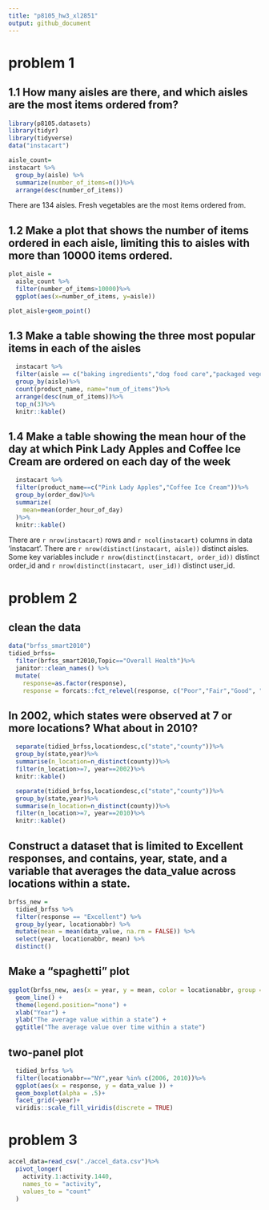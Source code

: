```yaml
---
title: "p8105_hw3_xl2851"
output: github_document
---
```

# problem 1
## 1.1 How many aisles are there, and which aisles are the most items ordered from?
```r
library(p8105.datasets)
library(tidyr)
library(tidyverse)
data("instacart")

```

```r
aisle_count=
instacart %>%
  group_by(aisle) %>%
  summarize(number_of_items=n())%>%
  arrange(desc(number_of_items))
```

There are 134 aisles. Fresh vegetables are the most items ordered from.

## 1.2 Make a plot that shows the number of items ordered in each aisle, limiting this to aisles with more than 10000 items ordered.
```r
plot_aisle =
  aisle_count %>%
  filter(number_of_items>10000)%>%
  ggplot(aes(x=number_of_items, y=aisle))

plot_aisle+geom_point()
```

## 1.3 Make a table showing the three most popular items in each of the aisles
```r
  instacart %>%
  filter(aisle == c("baking ingredients","dog food care","packaged vegetables fruits"))%>%
  group_by(aisle)%>%
  count(product_name, name="num_of_items")%>%
  arrange(desc(num_of_items))%>%
  top_n(3)%>%
  knitr::kable()
```

## 1.4 Make a table showing the mean hour of the day at which Pink Lady Apples and Coffee Ice Cream are ordered on each day of the week
```r
  instacart %>%
  filter(product_name==c("Pink Lady Apples","Coffee Ice Cream"))%>%
  group_by(order_dow)%>%
  summarize(
    mean=mean(order_hour_of_day)
  )%>%
  knitr::kable()
```

There are `r nrow(instacart)` rows and `r ncol(instacart)` columns in data 'instacart'.
There are `r nrow(distinct(instacart, aisle))` distinct aisles. 
Some key variables include `r nrow(distinct(instacart, order_id))` distinct order_id and `r nrow(distinct(instacart, user_id))` distinct user_id.

# problem 2
## clean the data
```r
data("brfss_smart2010")
tidied_brfss=
  filter(brfss_smart2010,Topic=="Overall Health")%>%
  janitor::clean_names() %>%
  mutate(
    response=as.factor(response),
    response = forcats::fct_relevel(response, c("Poor","Fair","Good", "Very good","Excellent")))

```

## In 2002, which states were observed at 7 or more locations? What about in 2010?
```r
  separate(tidied_brfss,locationdesc,c("state","county"))%>%
  group_by(state,year)%>%
  summarise(n_location=n_distinct(county))%>%
  filter(n_location>=7, year==2002)%>%
  knitr::kable()

  separate(tidied_brfss,locationdesc,c("state","county"))%>%
  group_by(state,year)%>%
  summarise(n_location=n_distinct(county))%>%
  filter(n_location>=7, year==2010)%>%
  knitr::kable()
```

## Construct a dataset that is limited to Excellent responses, and contains, year, state, and a variable that averages the data_value across locations within a state. 

```r
brfss_new =
  tidied_brfss %>% 
  filter(response == "Excellent") %>% 
  group_by(year, locationabbr) %>% 
  mutate(mean = mean(data_value, na.rm = FALSE)) %>%
  select(year, locationabbr, mean) %>% 
  distinct() 
```

## Make a “spaghetti” plot 
```r
ggplot(brfss_new, aes(x = year, y = mean, color = locationabbr, group = locationabbr))+
  geom_line() +
  theme(legend.position="none") +
  xlab("Year") +
  ylab("The average value within a state") +
  ggtitle("The average value over time within a state")
```

## two-panel plot
```r
  tidied_brfss %>%
  filter(locationabbr=="NY",year %in% c(2006, 2010))%>%
  ggplot(aes(x = response, y = data_value )) +
  geom_boxplot(alpha = .5)+
  facet_grid(~year)+
  viridis::scale_fill_viridis(discrete = TRUE)
```

# problem 3
```r
accel_data=read_csv("./accel_data.csv")%>%
  pivot_longer(
    activity.1:activity.1440,
    names_to = "activity",
    values_to = "count"
  )
  
```


